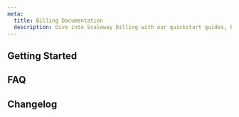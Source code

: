 ```yaml
---
meta:
  title: Billing Documentation
  description: Dive into Scaleway billing with our quickstart guides, how-tos and more.
---
```


<ProductHeader
   productName="Billing"
   productLogo="billing"
   description="Billing management features provide a comprehensive overview of our billing features that help you monitor and understand your Scaleway cloud expenditure, pay your invoice, and effectively manage your budget."
   url="/console/billing/quickstart"
   label="Billing Quickstart"
/>

## Getting Started

<Grid>
    <SummaryCard
        title="Quickstart"
        icon="rocket"
        description="Learn how to add and manage your billing information in a few steps."
        label="View Quickstart"
        url="/console/billing/quickstart"
    />
    <SummaryCard
        title="Concepts"
        icon="information-circle-outline"
        description="Core concepts that give you a better understanding of Scaleway billing."
        label="View Concepts"
        url="/console/billing/quickstart"
    />
    <SummaryCard
        title="How-tos"
        icon="help-circle-outline"
        description="Check our guides to add and manage billing information"
        label="View How-tos"
        url="/console/billing/quickstart"
    />

</Grid>

## FAQ

<Grid>
    <DefaultCard
        title="How am I billed for Scaleway services?"
        url="https://www.scaleway.com/en/docs/faq/billing/#how-am-i-billed-for-scaleway-services"
        label="Read more"
    />
    <DefaultCard
        title="When are invoices issued?"
        url="https://www.scaleway.com/en/docs/faq/billing/#when-are-invoices-issued"
        label="Read more"
    />
    <DefaultCard
        title="Which payment methods does Scaleway accept?"
        url="https://www.scaleway.com/en/docs/faq/billing/#which-payment-methods-does-scaleway-accept"
        label="Read more"
    />
    <DefaultCard
        title="How can I pay my invoice?"
        url="https://www.scaleway.com/en/docs/faq/billing/#how-can-i-pay-my-invoice"
        label="Read more"
    />
</Grid>

<ClickableBanner
    productLogo="cli"
    title="Billing API"
    description="Learn how to manage your Scaleway billing through the API."
    url="https://www.scaleway.com/en/developers/api/billing/"
    label="Go to billing API"
/>

## Changelog

<ChangelogList
    productName="billing"
    numberOfChanges={3}
/>